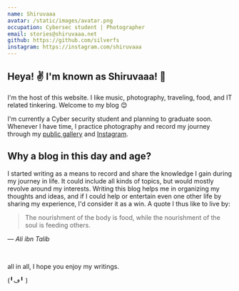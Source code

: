 ```yaml
---
name: Shiruvaaa
avatar: /static/images/avatar.png
occupation: Cybersec student | Photographer
email: stories@shiruvaaa.net
github: https://github.com/silverfs
instagram: https://instagram.com/shiruvaaa
---
```


## Heya! ✌️ I'm known as Shiruvaaa! 🥸
I'm the host of this website. I like music, photography, traveling, food, and IT related tinkering. Welcome to my blog 😊

I'm currently a Cyber security student and planning to graduate soon. Whenever I have time, I practice photography and record my journey through my [public gallery](https://lychee.shiruvaaa.net) and [Instagram](https://instagram.com/shiruvaaa).

## Why a blog in this day and age?
I started writing as a means to record and share the knowledge I gain during my journey in life.
It could include all kinds of topics, but would mostly revolve around my interests. 
Writing this blog helps me in organizing my thoughts and ideas, and if I could help or entertain even one other life by sharing my experience, I'd consider it as a win. A quote I thus like to live by:

> The nourishment of the body is food, while the nourishment of the soul is feeding others.

&mdash; <cite>Ali ibn Talib</cite>

<br />


all in all, I hope you enjoy my writings.

(╹ڡ╹ )